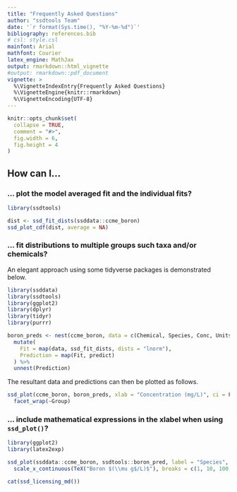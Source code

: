 ```yaml
---
title: "Frequently Asked Questions"
author: "ssdtools Team"
date: '`r format(Sys.time(), "%Y-%m-%d")`'
bibliography: references.bib
# csl: style.csl
mainfont: Arial
mathfont: Courier
latex_engine: MathJax
output: rmarkdown::html_vignette
#output: rmarkdown::pdf_document
vignette: >
  %\VignetteIndexEntry{Frequently Asked Questions}
  %\VignetteEngine{knitr::rmarkdown}
  %\VignetteEncoding{UTF-8}
---
```

  
```r
knitr::opts_chunk$set(
  collapse = TRUE,
  comment = "#>",
  fig.width = 6,
  fig.height = 4
)
```

## How can I...

### ... plot the model averaged fit and the individual fits?

```r
library(ssdtools)

dist <- ssd_fit_dists(ssddata::ccme_boron)
ssd_plot_cdf(dist, average = NA)
```

### ... fit distributions to multiple groups such taxa and/or chemicals?

An elegant approach using some tidyverse packages is demonstrated below.

```r
library(ssddata)
library(ssdtools)
library(ggplot2)
library(dplyr)
library(tidyr)
library(purrr)

boron_preds <- nest(ccme_boron, data = c(Chemical, Species, Conc, Units)) %>%
  mutate(
    Fit = map(data, ssd_fit_dists, dists = "lnorm"),
    Prediction = map(Fit, predict)
  ) %>%
  unnest(Prediction)
```

The resultant data and predictions can then be plotted as follows.
```r
ssd_plot(ccme_boron, boron_preds, xlab = "Concentration (mg/L)", ci = FALSE) +
  facet_wrap(~Group)
```

### ... include mathematical expressions in the xlabel when using `ssd_plot()`?

```r
library(ggplot2)
library(latex2exp)

ssd_plot(ssddata::ccme_boron, ssdtools::boron_pred, label = "Species", shape = "Group") +
  scale_x_continuous(TeX("Boron $(\\mu g$/L)$"), breaks = c(1, 10, 100, 1000, 10000))
```

<!-- ### ... generate bootstrap samples in parallel? -->

<!-- Set `future::plan()`.  -->
<!-- For example: -->
<!-- ```{r, eval=FALSE} -->
<!-- future::multisession(workers = 2) -->
<!-- hc5 <- ssd_hc(fits, ci = TRUE) -->
<!-- ``` -->

<!-- To perform bootstrapping for each distribution in parallel register the future backend -->
<!-- and then select the evaluation strategy. -->
<!-- ```{r, eval=FALSE} -->
<!-- doFuture::registerDoFuture() -->
<!-- future::plan(future::multisession) -->

<!-- set.seed(99) -->
<!-- boron_pred <- predict(fits, ci = TRUE) -->
<!-- ``` -->

<!-- Bootstrapping is computationally intensive.  -->
<!-- To bootstrap for each distribution in parallel register the future back-end -->
<!-- and then select the evaluation strategy. -->

<!-- ```{r, eval = FALSE} -->
<!-- doFuture::registerDoFuture() -->
<!-- future::plan(future::multisession) -->
<!-- ``` -->

<div id="refs"></div>

```r
cat(ssd_licensing_md())
```
